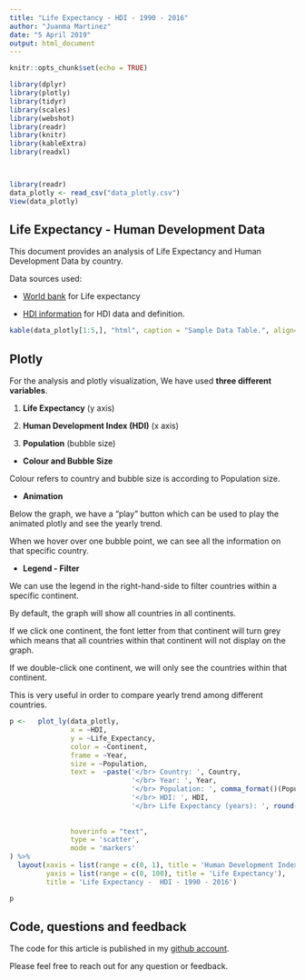 ```yaml
---
title: "Life Expectancy - HDI - 1990 - 2016"
author: "Juanma Martinez"
date: "5 April 2019"
output: html_document
---
```


```r
knitr::opts_chunk$set(echo = TRUE)

library(dplyr)
library(plotly)
library(tidyr)
library(scales)
library(webshot)
library(readr)
library(knitr)
library(kableExtra)
library(readxl)



library(readr)
data_plotly <- read_csv("data_plotly.csv")
View(data_plotly)
```

## Life Expectancy - Human Development Data

This document provides an analysis of Life Expectancy and Human Development Data by country.

Data sources used:

- [World bank](https://data.worldbank.org/) for Life expectancy

- [HDI information](http://hdr.undp.org/en/content/human-development-index-hdi) for HDI data and definition.

```r


kable(data_plotly[1:5,], "html", caption = "Sample Data Table.", align=c(rep('c', 5))) %>%  kable_styling(bootstrap_options = "striped", full_width = F, position = "center")
```

## Plotly


For the analysis and plotly visualization, We have used **three different variables**. 

1. **Life Expectancy**   (y axis)

2. **Human Development Index (HDI)**  (x axis)

3. **Population** (bubble size)





-  **Colour and Bubble Size**


Colour refers to country and bubble size is according to Population size. 




-  **Animation**


Below the graph, we have a "play" button which can be used to play the animated plotly and see the yearly trend.

When we hover over one bubble point, we can see all the information on that specific country.



-  **Legend - Filter**


We can use the legend in the right-hand-side to filter countries within a specific continent. 

By default, the graph will show all countries in all continents. 

If we click one continent, the font letter from that continent will turn grey which means that all countries within that continent will not display on the graph.

If we double-click one continent, we will only see the countries within that continent.

This is very useful in order to compare yearly trend among different countries.

```r
p <-   plot_ly(data_plotly, 
               x = ~HDI, 
               y = ~Life_Expectancy, 
               color = ~Continent, 
               frame = ~Year, 
               size = ~Population,
               text =  ~paste('</br> Country: ', Country,
                              '</br> Year: ', Year,
                              '</br> Population: ', comma_format()(Population),
                              '</br> HDI: ', HDI,
                              '</br> Life Expectancy (years): ', round(Life_Expectancy,2)), 
               
               
               hoverinfo = "text",
               type = 'scatter',
               mode = 'markers'
) %>%
  layout(xaxis = list(range = c(0, 1), title = 'Human Development Index (HDI)'),
         yaxis = list(range = c(0, 100), title = 'Life Expectancy'),
         title = 'Life Expectancy -  HDI - 1990 - 2016')

p
```

## Code, questions and feedback




The code for this article is published in my [github account](https://github.com/JuanmaMN).

Please feel free to reach out for any question or feedback.